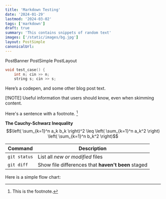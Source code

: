 ```yaml
---
title: 'Markdown Testing'
date: '2024-01-29'
lastmod: '2024-03-02'
tags: ['markdown']
draft: true
summary: 'This contains snippets of random text'
images: ['/static/images/bg.jpg']
layout: PostSimple  
canonicalUrl:
---
```


PostBanner PostSimple PostLayout

```cpp {1} showLineNumbers
void test_case() {
    int n; cin >> n;
    string s; cin >> s;
```

Here’s a codepen, and some other blog post text.




[!NOTE]
Useful information that users should know, even when skimming content.

Here's a sentence with a footnote. [^1]

[^1]: This is the footnote.

**The Cauchy-Schwarz Inequality**
$$\left( \sum_{k=1}^n a_k b_k \right)^2 \leq \left( \sum_{k=1}^n a_k^2 \right) \left( \sum_{k=1}^n b_k^2 \right)$$

| Command | Description |
| --- | --- |
| `git status` | List all *new or modified* files |
| `git diff` | Show file differences that **haven't been** staged |


Here is a simple flow chart:
